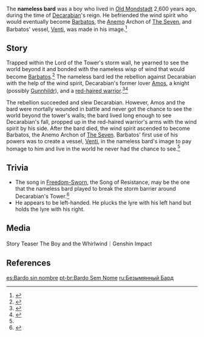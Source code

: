 {{Character Infobox
|image            = NPC Nameless Bard.png
|type             = Historical
|deceased         = Past
|name             = 
|realname         = 
|affiliation      = 
|region           = Mondstadt
|title            = 
}}
The '''nameless bard''' was a boy who lived in [[Decarabian's Mondstadt|Old Mondstadt]] 2,600 years ago, during the time of [[Decarabian]]'s reign. He befriended the wind spirit who would eventually become [[Barbatos]], the [[Anemo]] Archon of [[The Seven]], and Barbatos' vessel, [[Venti]], was made in his image.<ref name="Venti4">{{Ref/CS|Venti|4}}</ref>

==Story==
Trapped within the Lord of the Tower's storm wall, he yearned to see the world beyond it and bonded with the nameless wisp of wind that would become [[Barbatos]].<ref>{{Ref/CS|Venti|3}}</ref> The nameless bard led the rebellion against Decarabian with the help of the wind spirit, Decarabian's former lover [[Amos]], a knight (possibly [[Gunnhildr]]), and a [[Red-Haired Warrior|red-haired warrior]].<ref>{{Ref/Weapon|Amos' Bow}}</ref><ref>{{Ref/Weapon|Freedom-Sworn}}</ref>

The rebellion succeeded and slew Decarabian. However, Amos and the bard were mortally wounded in battle and never got the chance to see the world beyond the tower's walls; the bard lived long enough to see Decarabian's fall, propped up in the red-haired warrior's arms with the wind spirit by his side. After the bard died, the wind spirit ascended to become Barbatos, the Anemo Archon of [[The Seven]]. Barbatos' first use of his powers was to create a vessel, [[Venti]], in the nameless bard's image to pay homage to him and live in the world he never had the chance to see.<ref name="Venti4" />

==Trivia==
*The song in [[Freedom-Sworn]], the Song of Resistance, may be the one that the nameless bard played to break the storm barrier around Decarabian's Tower.<ref>{{Ref/Item|Fragment of Decarabian's Epic}}</ref>
*He appears to be left-handed. He plucks the lyre with his left hand but holds the lyre with his right.

==Media==
<gallery hideaddbutton="true" captionalign="center">
Story Teaser The Boy and the Whirlwind｜Genshin Impact
</gallery>

==References==
{{Reflist}}

[[es:Bardo sin nombre]]
[[pt-br:Bardo Sem Nome]]
[[ru:Безымянный Бард]]